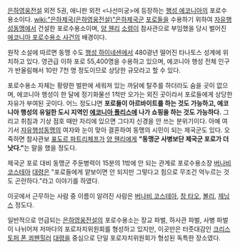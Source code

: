 [[은하영웅전설]] 외전 5권, 애니판 외전 <나선미궁>에 등장하는 [[행성 에코니아]]의 포로수용소이다. [[wiki:"은하제국(은하영웅전설)"은하제국군]] [[포로]]들을 수용하기 위하여 [[자유행성동맹]]에서 건설한 포로수용소이며, [[양 웬리]] [[소령]]이 참사관으로 부임했을 당시 벌어진 [[에코니아 포로수용소 사건]]의 배경이다.

원작 소설에 따르면 동맹 수도 [[행성 하이네센]]에서 480광년 떨어진 타나토스 성계에 위치하고 있다. 영관급 이하 포로 55,400명을 수용하고 있으며, 에코니아 행성 전체 인구가 반올림해서 10만 7천 명 정도이므로 상당한 규모라고 할 수 있다.

포로수용소 자체는 황량한 벌판에 세워져 있는 까닭에 탈주를 하더라도 숨을 곳이 없으며, 에코니아 행성이 한 달에 정기화물선 1척만 오가는 외진 곳이라서 포로들에게 상당한 자유가 부여된 곳이다. 어느 정도냐면 '''포로들이 아르바이트를 하는 것도 가능하고, 에코니아 행성의 유일한 도시 지역인 [[에코니아 폴리스]]에 나가 쇼핑을 하는 것도 가능하다.''' 그리고 취침과 기상 점호 때만 자리에 있으면 그다지 신경을 안 쓰는 분위기이다. 아예 여기서 [[자유행성동맹]]의 여자와 눈이 맞아 결혼하여 동맹의 시민이 되는 제국군도 있다. 오죽하면 참사관보 [[표도르 파트리체프]]가 [[양 웬리]]에게 '''"동맹군 사병보단 제국군 포로가 더 낫다."'''는 말을 했을 정도다.

제국군 포로 대비 동맹군 주둔병력이 15분의 1밖에 안 되는 관계로 포로수용소장 [[버나비 코스테아]] [[대령]]은 "포로들에게 얕보이면 안 되지만 그렇다고 힘으로 무조건 억누르는 것도 곤란하다."라고 이야기를 하였다.

이곳에서 근무하는 사람 중 이름이 알려진 사람은 [[버나비 코스테아]], [[창 타오]], [[볼리]], [[제닝스]] 정도다.

일반적으로 언급되는 [[은하영웅전설]]의 포로수용소는 장교 파벌, 하사관 파벌, 사병 파벌이 나뉘어져 저마다의 포로자치위원회를 형성하고 있지만, 이곳만은 터줏대감인 [[크리스토퍼 폰 쾨펜힐러]] [[대령]]을 중심으로 단일 포로자치위원회가 형성된 독특한 장소였다.
